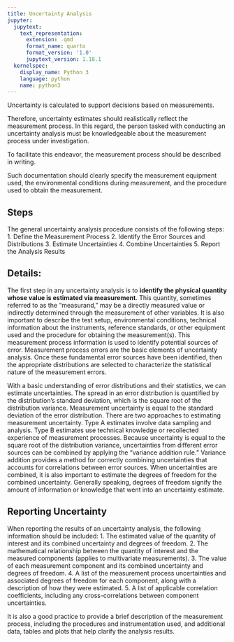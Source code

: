 ```yaml
---
title: Uncertainty Analysis
jupyter:
  jupytext:
    text_representation:
      extension: .qmd
      format_name: quarto
      format_version: '1.0'
      jupytext_version: 1.18.1
  kernelspec:
    display_name: Python 3
    language: python
    name: python3
---
```



Uncertainty is calculated to support decisions based on measurements. 

Therefore, uncertainty estimates should realistically reflect the measurement process. In this regard, the person tasked with conducting an uncertainty analysis must be knowledgeable about the measurement process under investigation.

To facilitate this endeavor, the measurement process should be described in writing. 

Such documentation should clearly specify the measurement equipment used, the environmental conditions during measurement, and the procedure used to obtain the measurement. 

## Steps
The general uncertainty analysis procedure consists of the following steps:
1. Define the Measurement Process
2. Identify the Error Sources and Distributions
3. Estimate Uncertainties
4. Combine Uncertainties
5. Report the Analysis Results

## Details:

The first step in any uncertainty analysis is to **identify the physical quantity whose value is estimated via measurement**. This quantity, sometimes referred to as the “measurand,” may be a directly measured value or indirectly determined through the measurement of other variables. It is also important to describe the test setup, environmental conditions, technical information about the instruments, reference standards, or other equipment used and the procedure for obtaining the measurement(s). This measurement process information is used to identify potential sources of
error. Measurement process errors are the basic elements of uncertainty analysis. Once these fundamental error sources have been identified, then the appropriate distributions are selected to characterize the statistical nature of the measurement errors. 

With a basic understanding of error distributions and their statistics, we can estimate uncertainties. The spread in an error distribution is quantified by the distribution’s standard deviation, which is the square root of the distribution variance. Measurement uncertainty is equal to the standard deviation of the error distribution. There are two approaches to estimating measurement uncertainty. Type A estimates involve data sampling and analysis. Type B estimates use technical knowledge or recollected experience of measurement processes. Because uncertainty is equal to the square root of the distribution variance, uncertainties from different error sources can be combined by applying the “variance addition rule.” Variance
addition provides a method for correctly combining uncertainties that accounts for correlations between error sources. When uncertainties are combined, it is also important to estimate the degrees of freedom for the combined uncertainty. Generally speaking, degrees of freedom signify the amount of information or knowledge that went into an uncertainty estimate. 

## Reporting Uncertainty

When reporting the results of an uncertainty analysis, the following information should be included:
1. The estimated value of the quantity of interest and its combined uncertainty and
degrees of freedom.
2. The mathematical relationship between the quantity of interest and the measured
components (applies to multivariate measurements).
3. The value of each measurement component and its combined uncertainty and
degrees of freedom.
4. A list of the measurement process uncertainties and associated degrees of freedom
for each component, along with a description of how they were estimated.
5. A list of applicable correlation coefficients, including any cross-correlations
between component uncertainties.

It is also a good practice to provide a brief description of the measurement process, including the procedures and instrumentation used, and additional data, tables and plots that help clarify the analysis results.

